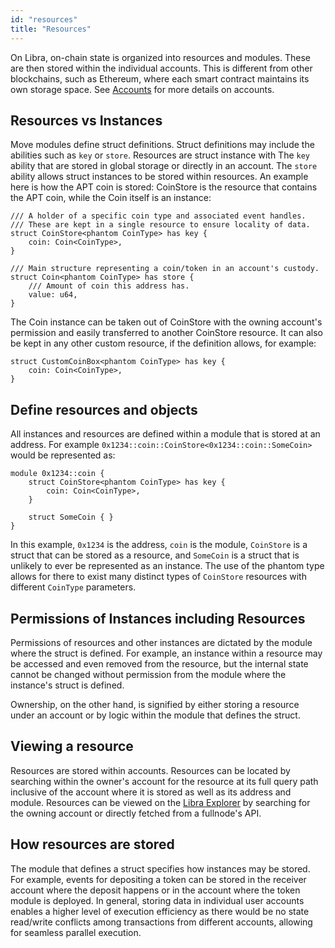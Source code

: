 ```yaml
---
id: "resources"
title: "Resources"
---
```


On Libra, on-chain state is organized into resources and modules. These are then stored within the individual accounts. This is different from other blockchains, such as Ethereum, where each smart contract maintains its own storage space. See [Accounts](/network/blockchain/accounts) for more details on accounts.

## Resources vs Instances

Move modules define struct definitions. Struct definitions may include the abilities such as `key` or `store`. Resources are struct instance with The `key` ability that are stored in global storage or directly in an account. The `store` ability allows struct instances to be stored within resources. An example here is how the APT coin is stored: CoinStore is the resource that contains the APT coin, while the Coin itself is an instance:

```move
/// A holder of a specific coin type and associated event handles.
/// These are kept in a single resource to ensure locality of data.
struct CoinStore<phantom CoinType> has key {
    coin: Coin<CoinType>,
}

/// Main structure representing a coin/token in an account's custody.
struct Coin<phantom CoinType> has store {
    /// Amount of coin this address has.
    value: u64,
}
```

The Coin instance can be taken out of CoinStore with the owning account's permission and easily transferred to another CoinStore resource. It can also be kept in any other custom resource, if the definition allows, for example:

```move
struct CustomCoinBox<phantom CoinType> has key {
    coin: Coin<CoinType>,
}
```

## Define resources and objects

All instances and resources are defined within a module that is stored at an address. For example `0x1234::coin::CoinStore<0x1234::coin::SomeCoin>` would be represented as:

```move
module 0x1234::coin {
    struct CoinStore<phantom CoinType> has key {
        coin: Coin<CoinType>,
    }

    struct SomeCoin { }
}
```

In this example, `0x1234` is the address, `coin` is the module, `CoinStore` is a struct that can be stored as a resource, and `SomeCoin` is a struct that is unlikely to ever be represented as an instance. The use of the phantom type allows for there to exist many distinct types of `CoinStore` resources with different `CoinType` parameters.

## Permissions of Instances including Resources

Permissions of resources and other instances are dictated by the module where the struct is defined. For example, an instance within a resource may be accessed and even removed from the resource, but the internal state cannot be changed without permission from the module where the instance's struct is defined.

Ownership, on the other hand, is signified by either storing a resource under an account or by logic within the module that defines the struct.

## Viewing a resource

Resources are stored within accounts. Resources can be located by searching within the owner's account for the resource at its full query path inclusive of the account where it is stored as well as its address and module. Resources can be viewed on the [Libra Explorer](https://explorer.aptoslabs.com/) by searching for the owning account or directly fetched from a fullnode's API.

## How resources are stored

The module that defines a struct specifies how instances may be stored. For example, events for depositing a token can be stored in the receiver account where the deposit happens or in the account where the token module is deployed. In general, storing data in individual user accounts enables a higher level of execution efficiency as there would be no state read/write conflicts among transactions from different accounts, allowing for seamless parallel execution.

